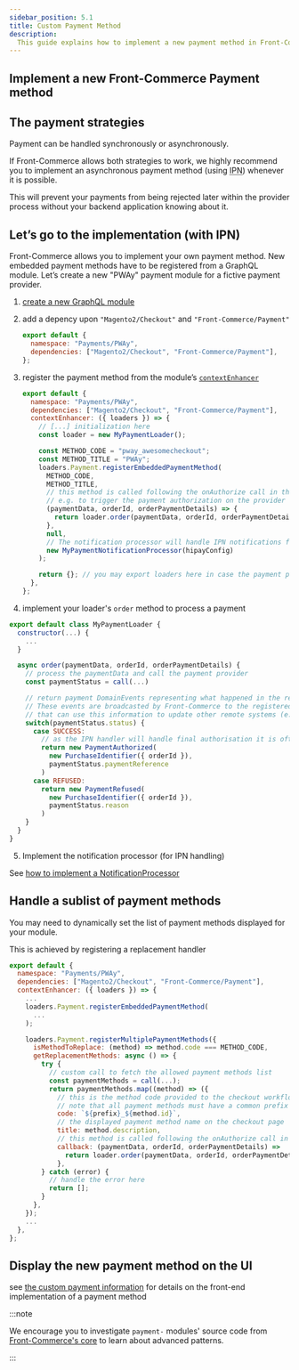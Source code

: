 ```yaml
---
sidebar_position: 5.1
title: Custom Payment Method
description:
  This guide explains how to implement a new payment method in Front-Commerce.
---
```


## Implement a new Front-Commerce Payment method

## The payment strategies

Payment can be handled synchronously or asynchronously.

If Front-Commerce allows both strategies to work, we highly recommend you to
implement an asynchronous payment method (using <abbr title="Instant Payment Notification">IPN</abbr>) whenever it is possible.

This will prevent your payments from being rejected later within the provider
process without your backend application knowing about it.

## Let’s go to the implementation (with IPN)

Front-Commerce allows you to implement your own payment method. New embedded
payment methods have to be registered from a GraphQL module. Let’s create a new
"PWAy" payment module for a fictive payment provider.

1. [create a new GraphQL module](/docs/essentials/extend-the-graphql-schema#Create-a-new-GraphQL-module)
2. add a depency upon `"Magento2/Checkout"` and `"Front-Commerce/Payment"`

   ```js
   export default {
     namespace: "Payments/PWAy",
     dependencies: ["Magento2/Checkout", "Front-Commerce/Payment"],
   };
   ```

3. register the payment method from the module’s
   [`contextEnhancer`](/docs/reference/graphql-module-definition#contextenhancer-optional)

   ```js
   export default {
     namespace: "Payments/PWAy",
     dependencies: ["Magento2/Checkout", "Front-Commerce/Payment"],
     contextEnhancer: ({ loaders }) => {
       // [...] initialization here
       const loader = new MyPaymentLoader();

       const METHOD_CODE = "pway_awesomecheckout";
       const METHOD_TITLE = "PWAy";
       loaders.Payment.registerEmbeddedPaymentMethod(
         METHOD_CODE,
         METHOD_TITLE,
         // this method is called following the onAuthorize call in the AdditionalDataComponent (see below)
         // e.g. to trigger the payment authorization on the provider (validation and capture will be handled asynchronously by IPN)
         (paymentData, orderId, orderPaymentDetails) => {
           return loader.order(paymentData, orderId, orderPaymentDetails);
         },
         null,
         // The notification processor will handle IPN notifications from the payment provider
         new MyPaymentNotificationProcessor(hipayConfig)
       );

       return {}; // you may export loaders here in case the payment provides custom Queries (to fetch a payment token for instance)
     },
   };
   ```

4. implement your loader's `order` method to process a payment

```js
export default class MyPaymentLoader {
  constructor(...) {
    ...
  }

  async order(paymentData, orderId, orderPaymentDetails) {
    // process the paymentData and call the payment provider
    const paymentStatus = call(...)

    // return payment DomainEvents representing what happened in the remote payment system.
    // These events are broadcasted by Front-Commerce to the registered external event listeners
    // that can use this information to update other remote systems (e.g: adding an Order comment in Magento)
    switch(paymentStatus.status) {
      case SUCCESS:
        // as the IPN handler will handle final authorisation it is often only an authorisation at this step
        return new PaymentAuthorized(
          new PurchaseIdentifier({ orderId }),
          paymentStatus.paymentReference
        )
      case REFUSED:
        return new PaymentRefused(
          new PurchaseIdentifier({ orderId }),
          paymentStatus.reason
        )
    }
  }
}
```

5. Implement the notification processor (for IPN handling)

See
[how to implement a NotificationProcessor](./custom-notification-processor.mdx)

## Handle a sublist of payment methods

You may need to dynamically set the list of payment methods displayed for your
module.

This is achieved by registering a replacement handler

```js
export default {
  namespace: "Payments/PWAy",
  dependencies: ["Magento2/Checkout", "Front-Commerce/Payment"],
  contextEnhancer: ({ loaders }) => {
    ...
    loaders.Payment.registerEmbeddedPaymentMethod(
      ...
    );

    loaders.Payment.registerMultiplePaymentMethods({
      isMethodToReplace: (method) => method.code === METHOD_CODE,
      getReplacementMethods: async () => {
        try {
          // custom call to fetch the allowed payment methods list
          const paymentMethods = call(...);
          return paymentMethods.map((method) => ({
            // this is the method code provided to the checkout workflow
            // note that all payment methods must have a common prefix
            code: `${prefix}_${method.id}`,
            // the displayed payment method name on the checkout page
            title: method.description,
            // this method is called following the onAuthorize call in the AdditionalDataComponent (see bellow) instead of the default method defined with registerEmbeddedPaymentMethod
            callback: (paymentData, orderId, orderPaymentDetails) =>
              return loader.order(paymentData, orderId, orderPaymentDetails);
            },
        } catch (error) {
          // handle the error here
          return [];
        }
      },
    });
    ...
  },
};
```

## Display the new payment method on the UI

see [the custom payment information](./custom-payment-information) for details
on the front-end implementation of a payment method

:::note

We encourage you to investigate `payment-` modules' source code from
[Front-Commerce's core](https://gitlab.com/front-commerce/front-commerce/-/tree/main/src/server/modules)
to learn about advanced patterns.

:::
